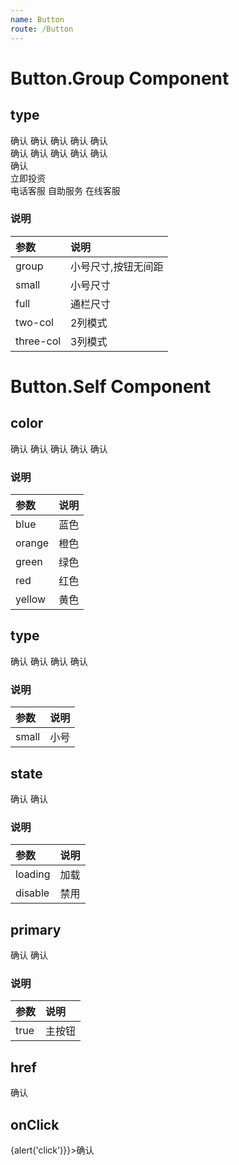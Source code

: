 ```yaml
---
name: Button
route: /Button
---
```



# Button.Group Component

## type
<Playground>
    <Button.Group type='small'>
        <Button.Self color='blue' primary>确认</Button.Self>
        <Button.Self color='orange' primary>确认</Button.Self>
        <Button.Self color='green' primary>确认</Button.Self>
        <Button.Self color='red' primary>确认</Button.Self>
        <Button.Self color='yellow' primary>确认</Button.Self>
    </Button.Group>
    <br />
        <Button.Group type='group'>
        <Button.Self color='green' primary>确认</Button.Self>
        <Button.Self color='green'>确认</Button.Self>
        <Button.Self color='green'>确认</Button.Self>
        <Button.Self color='green'>确认</Button.Self>
        <Button.Self color='green'>确认</Button.Self>
    </Button.Group>
    <br />
    <Button.Group type='full'>
        <Button.Self color='blue' primary>确认</Button.Self>
    </Button.Group>
    <br />
    <Button.Group type='two-col'>
        <Button.Self color='yellow' primary><Icon icon='callcenter-w' /></Button.Self>
        <Button.Self primary>立即投资</Button.Self>
    </Button.Group>
    <br />
    <Button.Group type='three-col'>
        <Button.Self><Icon icon='telephone' />电话客服</Button.Self>
        <Button.Self>自助服务</Button.Self>
        <Button.Self primary>在线客服</Button.Self>
    </Button.Group>
</Playground>

### 说明
|   参数    |   说明   |
| :-------- | :------- |
| group     | 小号尺寸,按钮无间距 |
| small     | 小号尺寸 |
| full      | 通栏尺寸 |
| two-col   | 2列模式  |
| three-col | 3列模式  |

# Button.Self Component

## color
<Playground>
    <Button.Group>
        <Button.Self color='blue' primary>确认</Button.Self>
        <Button.Self color='orange' primary>确认</Button.Self>
        <Button.Self color='green' primary>确认</Button.Self>
        <Button.Self color='red' primary>确认</Button.Self>
        <Button.Self color='yellow' primary>确认</Button.Self>
    </Button.Group>
</Playground>


### 说明
|  参数  | 说明 |
| :----- | :--- |
| blue   | 蓝色 |
| orange | 橙色 |
| green  | 绿色 |
| red    | 红色 |
| yellow | 黄色 |

## type
<Playground>
    <Button.Group>
        <Button.Self type='small' primary>确认</Button.Self>
        <Button.Self type='small' color='orange' primary>确认</Button.Self>
        <Button.Self type='small' color='green' primary>确认</Button.Self>
        <Button.Self type='small' color='red' primary>确认</Button.Self>
    </Button.Group>
</Playground>

### 说明
| 参数  | 说明 |
| :---- | :--- |
| small | 小号 |

## state
<Playground>
    <Button.Group>
        <Button.Self state='disable' primary>确认</Button.Self>
        <Button.Self state='loading' primary>确认</Button.Self>
    </Button.Group>
</Playground>

### 说明
|  参数   | 说明 |
| :------ | :--- |
| loading | 加载 |
| disable | 禁用 |

## primary
<Playground>
    <Button.Group>
        <Button.Self primary>确认</Button.Self>
        <Button.Self>确认</Button.Self>
    </Button.Group>
</Playground>

### 说明
| 参数 |  说明  |
| :--- | :----- |
| true | 主按钮 |

## href
<Playground>
    <Button.Group>
        <Button.Self href='https://www.jingqb.com'>确认</Button.Self>
    </Button.Group>
</Playground>

## onClick
<Playground>
    <Button.Group>
        <Button.Self onClick={()=>{alert('click')}}>确认</Button.Self>
    </Button.Group>
</Playground>